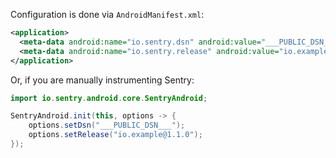 Configuration is done via `AndroidManifest.xml`:

```xml {filename:AndroidManifest.xml}
<application>
  <meta-data android:name="io.sentry.dsn" android:value="___PUBLIC_DSN___" />
  <meta-data android:name="io.sentry.release" android:value="io.example@1.1.0" />
</application>
```

Or, if you are manually instrumenting Sentry:

```java
import io.sentry.android.core.SentryAndroid;

SentryAndroid.init(this, options -> {
    options.setDsn("___PUBLIC_DSN___");
    options.setRelease("io.example@1.1.0");
});
```
